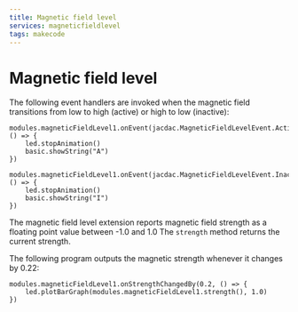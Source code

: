 ```yaml
---
title: Magnetic field level
services: magneticfieldlevel
tags: makecode
---
```


# Magnetic field level

The following event handlers are invoked when the magnetic field transitions
from low to high (active) or high to low (inactive):

```blocks
modules.magneticFieldLevel1.onEvent(jacdac.MagneticFieldLevelEvent.Active, () => {
    led.stopAnimation()
    basic.showString("A")
})

modules.magneticFieldLevel1.onEvent(jacdac.MagneticFieldLevelEvent.Inactive, () => {
    led.stopAnimation()
    basic.showString("I")
})

```

The magnetic field level extension reports magnetic field strength as a floating
point value between -1.0 and 1.0 The `strength` method returns the current strength.

The following program outputs the magnetic strength whenever it changes by 0.22:

```blocks
modules.magneticFieldLevel1.onStrengthChangedBy(0.2, () => {
    led.plotBarGraph(modules.magneticFieldLevel1.strength(), 1.0)
})
```

<MakeCodeExtensionFooter serviceName="magneticfieldlevel" />